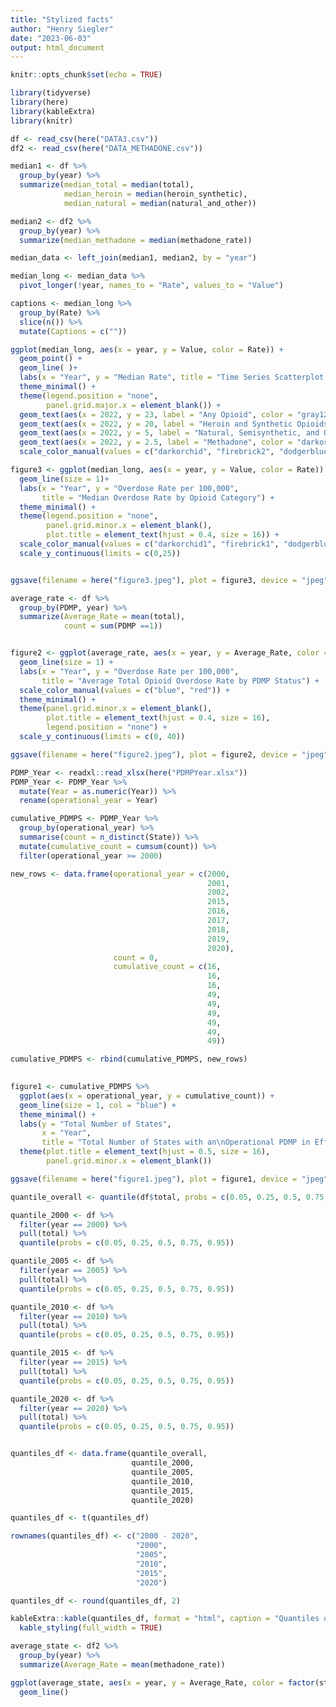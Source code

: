 ```yaml
---
title: "Stylized facts"
author: "Henry Siegler"
date: "2023-06-03"
output: html_document
---
```


```r
knitr::opts_chunk$set(echo = TRUE)
```

```r
library(tidyverse)
library(here)
library(kableExtra)
library(knitr)
```

```r
df <- read_csv(here("DATA3.csv"))
df2 <- read_csv(here("DATA_METHADONE.csv"))
```

```r
median1 <- df %>% 
  group_by(year) %>% 
  summarize(median_total = median(total),
            median_heroin = median(heroin_synthetic),
            median_natural = median(natural_and_other))

median2 <- df2 %>% 
  group_by(year) %>% 
  summarize(median_methadone = median(methadone_rate))

median_data <- left_join(median1, median2, by = "year")

median_long <- median_data %>% 
  pivot_longer(!year, names_to = "Rate", values_to = "Value")

captions <- median_long %>% 
  group_by(Rate) %>% 
  slice(n()) %>% 
  mutate(Captions = c(""))
```

```r
ggplot(median_long, aes(x = year, y = Value, color = Rate)) +
  geom_point() +
  geom_line( )+
  labs(x = "Year", y = "Median Rate", title = "Time Series Scatterplot of Median Rates") + 
  theme_minimal() + 
  theme(legend.position = "none",
        panel.grid.major.x = element_blank()) + 
  geom_text(aes(x = 2022, y = 23, label = "Any Opioid", color = "gray12")) + 
  geom_text(aes(x = 2022, y = 20, label = "Heroin and Synthetic Opioids", color = "coral1")) +
  geom_text(aes(x = 2022, y = 5, label = "Natural, Semisynthetic, and Other Opioids", color = "cyan")) +
  geom_text(aes(x = 2022, y = 2.5, label = "Methadone", color = "darkorange")) +
  scale_color_manual(values = c("darkorchid", "firebrick2", "dodgerblue", "green4", "gold", "blue", "green", "deeppink"))

```

```r
figure3 <- ggplot(median_long, aes(x = year, y = Value, color = Rate)) +
  geom_line(size = 1)+
  labs(x = "Year", y = "Overdose Rate per 100,000",
       title = "Median Overdose Rate by Opioid Category") + 
  theme_minimal() + 
  theme(legend.position = "none",
        panel.grid.minor.x = element_blank(),
        plot.title = element_text(hjust = 0.4, size = 16)) + 
  scale_color_manual(values = c("darkorchid1", "firebrick1", "dodgerblue", "green3")) + 
  scale_y_continuous(limits = c(0,25))


ggsave(filename = here("figure3.jpeg"), plot = figure3, device = "jpeg", width = 7, height = 5)
```

```r
average_rate <- df %>%
  group_by(PDMP, year) %>%
  summarize(Average_Rate = mean(total),
            count = sum(PDMP ==1))


figure2 <- ggplot(average_rate, aes(x = year, y = Average_Rate, color = factor(PDMP))) + 
  geom_line(size = 1) + 
  labs(x = "Year", y = "Overdose Rate per 100,000",
       title = "Average Total Opioid Overdose Rate by PDMP Status") + 
  scale_color_manual(values = c("blue", "red")) +
  theme_minimal() + 
  theme(panel.grid.minor.x = element_blank(),
        plot.title = element_text(hjust = 0.4, size = 16),
        legend.position = "none") + 
  scale_y_continuous(limits = c(0, 40))

ggsave(filename = here("figure2.jpeg"), plot = figure2, device = "jpeg", width = 7, height = 5)
```

```r
PDMP_Year <- readxl::read_xlsx(here("PDMPYear.xlsx"))
PDMP_Year <- PDMP_Year %>% 
  mutate(Year = as.numeric(Year)) %>% 
  rename(operational_year = Year)

cumulative_PDMPS <- PDMP_Year %>% 
  group_by(operational_year) %>% 
  summarise(count = n_distinct(State)) %>% 
  mutate(cumulative_count = cumsum(count)) %>% 
  filter(operational_year >= 2000)

new_rows <- data.frame(operational_year = c(2000,
                                            2001,
                                            2002,
                                            2015,
                                            2016,
                                            2017,
                                            2018,
                                            2019,
                                            2020),
                       count = 0,
                       cumulative_count = c(16, 
                                            16,
                                            16,
                                            49,
                                            49,
                                            49,
                                            49,
                                            49,
                                            49))

cumulative_PDMPS <- rbind(cumulative_PDMPS, new_rows)
  

figure1 <- cumulative_PDMPS %>% 
  ggplot(aes(x = operational_year, y = cumulative_count)) + 
  geom_line(size = 1, col = "blue") + 
  theme_minimal() + 
  labs(y = "Total Number of States",
       x = "Year",
       title = "Total Number of States with an\nOperational PDMP in Effect by Year")+
  theme(plot.title = element_text(hjust = 0.5, size = 16),
        panel.grid.minor.x = element_blank())

ggsave(filename = here("figure1.jpeg"), plot = figure1, device = "jpeg", width = 7, height = 5)
```

```r
quantile_overall <- quantile(df$total, probs = c(0.05, 0.25, 0.5, 0.75, 0.95))

quantile_2000 <- df %>% 
  filter(year == 2000) %>% 
  pull(total) %>% 
  quantile(probs = c(0.05, 0.25, 0.5, 0.75, 0.95))

quantile_2005 <- df %>% 
  filter(year == 2005) %>% 
  pull(total) %>% 
  quantile(probs = c(0.05, 0.25, 0.5, 0.75, 0.95))

quantile_2010 <- df %>% 
  filter(year == 2010) %>% 
  pull(total) %>% 
  quantile(probs = c(0.05, 0.25, 0.5, 0.75, 0.95))

quantile_2015 <- df %>% 
  filter(year == 2015) %>% 
  pull(total) %>% 
  quantile(probs = c(0.05, 0.25, 0.5, 0.75, 0.95))

quantile_2020 <- df %>% 
  filter(year == 2020) %>% 
  pull(total) %>% 
  quantile(probs = c(0.05, 0.25, 0.5, 0.75, 0.95))


quantiles_df <- data.frame(quantile_overall,
                           quantile_2000,
                           quantile_2005,
                           quantile_2010,
                           quantile_2015,
                           quantile_2020)

quantiles_df <- t(quantiles_df)

rownames(quantiles_df) <- c("2000 - 2020",
                            "2000",
                            "2005",
                            "2010",
                            "2015",
                            "2020")

quantiles_df <- round(quantiles_df, 2)

kableExtra::kable(quantiles_df, format = "html", caption = "Quantiles of the Total Opioid Overdose Rate in Select Years") %>% 
  kable_styling(full_width = TRUE)
```

```r
average_state <- df2 %>%
  group_by(year) %>%
  summarize(Average_Rate = mean(methadone_rate))

ggplot(average_state, aes(x = year, y = Average_Rate, color = factor(state))) + 
  geom_line()
```
